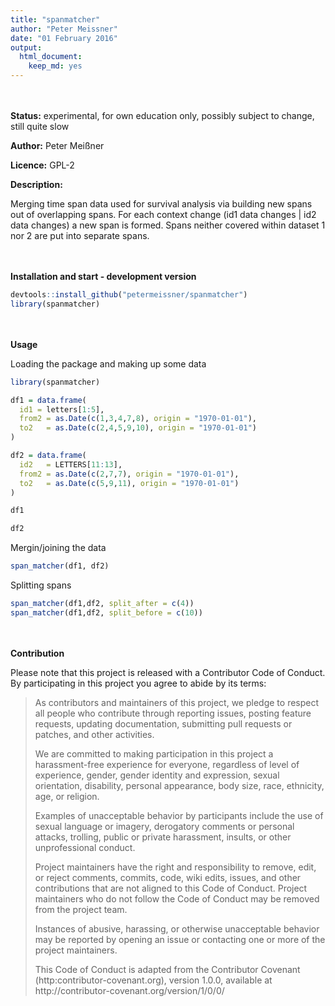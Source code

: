 ```yaml
---
title: "spanmatcher"
author: "Peter Meissner"
date: "01 February 2016"
output: 
  html_document: 
    keep_md: yes
---
```







<br><br>
**Status:** experimental, for own education only, possibly subject to change, still quite slow

**Author:** Peter Meißner

**Licence:** GPL-2

**Description:**

Merging time span data used for survival analysis via building new
    spans out of overlapping spans. For each context change (id1 data changes |
    id2 data changes)  a new span is formed. Spans neither covered within
    dataset 1 nor 2 are put into separate spans.



<br><br>
**Installation and start - development version**

```r
devtools::install_github("petermeissner/spanmatcher")
library(spanmatcher)
```



<br><br>
**Usage**

Loading the package and making up some data

```r
library(spanmatcher)

df1 = data.frame(
  id1 = letters[1:5],
  from2 = as.Date(c(1,3,4,7,8), origin = "1970-01-01"),
  to2   = as.Date(c(2,4,5,9,10), origin = "1970-01-01")
)

df2 = data.frame(
  id2   = LETTERS[11:13],
  from2 = as.Date(c(2,7,7), origin = "1970-01-01"),
  to2   = as.Date(c(5,9,11), origin = "1970-01-01")
) 

df1

df2
```


Mergin/joining the data

```r
span_matcher(df1, df2)
```


Splitting spans

```r
span_matcher(df1,df2, split_after = c(4))
span_matcher(df1,df2, split_before = c(10))
```



<br><br>
**Contribution**

Please note that this project is released with a Contributor Code of Conduct. By participating in this project you agree to abide by its terms:

> As contributors and maintainers of this project, we pledge to respect all people who 
contribute through reporting issues, posting feature requests, updating documentation,
submitting pull requests or patches, and other activities.
> 
> We are committed to making participation in this project a harassment-free experience for
everyone, regardless of level of experience, gender, gender identity and expression,
sexual orientation, disability, personal appearance, body size, race, ethnicity, age, or religion.
> 
> Examples of unacceptable behavior by participants include the use of sexual language or
imagery, derogatory comments or personal attacks, trolling, public or private harassment,
insults, or other unprofessional conduct.
> 
> Project maintainers have the right and responsibility to remove, edit, or reject comments,
commits, code, wiki edits, issues, and other contributions that are not aligned to this 
Code of Conduct. Project maintainers who do not follow the Code of Conduct may be removed 
from the project team.
> 
> Instances of abusive, harassing, or otherwise unacceptable behavior may be reported by 
opening an issue or contacting one or more of the project maintainers.
> 
> This Code of Conduct is adapted from the Contributor Covenant 
(http:contributor-covenant.org), version 1.0.0, available at 
http://contributor-covenant.org/version/1/0/0/


